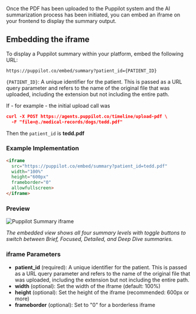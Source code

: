 Once the PDF has been uploaded to the Puppilot system and the AI summarization process has been initiated, you can embed an iframe on your frontend to display the summary output.

## Embedding the iframe

To display a Puppilot summary within your platform, embed the following URL:

```
https://puppilot.co/embed/summary?patient_id={PATIENT_ID}
```

`{PATIENT_ID}`: A unique identifier for the patient. This is passed as a URL query parameter and refers to the name of the original file that was uploaded, including the extension but not including the entire path. 

If - for example - the initial upload call was 
```json
curl -X POST https://agents.puppilot.co/timeline/upload-pdf \
  -F "file=@./medical-records/dogs/tedd.pdf"
```
Then the `patient_id` is **tedd.pdf**

### Example Implementation

```html
<iframe
  src="https://puppilot.co/embed/summary?patient_id=tedd.pdf"
  width="100%"
  height="600px"
  frameborder="0"
  allowfullscreen>
</iframe>
```

### Preview

![Puppilot Summary iframe](/images/iframe-summary.png)

*The embedded view shows all four summary levels with toggle buttons to switch between Brief, Focused, Detailed, and Deep Dive summaries.*

### iframe Parameters

- **patient_id** (required): A unique identifier for the patient. This is passed as a URL query parameter and refers to the name of the original file that was uploaded, including the extension but not including the entire path.
- **width** (optional): Set the width of the iframe (default: 100%)
- **height** (optional): Set the height of the iframe (recommended: 600px or more)
- **frameborder** (optional): Set to "0" for a borderless iframe


